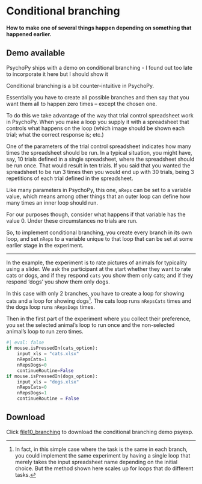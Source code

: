 # Conditional branching

**How to make one of several things happen depending on something that happened earlier.**

:::{.callout-note}
## Demo available
PsychoPy ships with a demo on conditional branching - I found out too late to incorporate it here but I should show it
:::

Conditional branching is a bit counter-intuitive in PsychoPy.

Essentially you have to create all possible branches and then say that you want them all to happen zero times -- except the chosen one.

To do this we take advantage of the way that trial control spreadsheet work in PsychoPy. When you make a loop you supply it with a spreadsheet that controls what happens on the loop (which image should be shown each trial; what the correct response is; etc.)

One of the parameters of the trial control spreadsheet indicates how many times the spreadsheet should be run. In a typical situation, you might have, say, 10 trials defined in a single spreadsheet, where the spreadsheet should be run once. That would result in ten trials. If you said that you wanted the spreadsheet to be run 3 times then you would end up with 30 trials, being 3 repetitions of each trial defined in the spreadsheet.

Like many parameters in PsychoPy, this one, `nReps` can be set to a variable value, which means among other things that an outer loop can define how many times an inner loop should run.

For our purposes though, consider what happens if that variable has the value $0$. Under these circumstances no trials are run.

So, to implement conditional branching, you create every branch in its own loop, and set `nReps` to a variable unique to that loop that can be set at some earlier stage in the experiment.

-----

In the example, the experiment is to rate pictures of animals for typicality using a slider. We ask the participant at the start whether they want to rate cats or dogs, and if they respond `cats` you show them only cats; and if they respond 'dogs' you show them only dogs.

In this case with only 2 branches, you have to create a loop for showing cats and a loop for showing dogs^[In fact, in this simple case where the task is the same in each branch, you could implement the same experiment by having a single loop that merely takes the input spreadsheet name depending on the initial choice. But the method shown here scales up for loops that do different tasks.]. The cats loop runs `nRepsCats` times and the dogs loop runs `nRepsDogs` times.

Then in the first part of the experiment where you collect their preference, you set the selected animal's loop to run once and the non-selected animal's loop to run zero times.

```python
#| eval: false
if mouse.isPressedIn(cats_option):
    input_xls = "cats.xlsx"
    nRepsCats=1
    nRepsDogs=0
    continueRoutine=False
if mouse.isPressedIn(dogs_option):
    input_xls = "dogs.xlsx"
    nRepsCats=0
    nRepsDogs=1
    continueRoutine = False

```

:::{.callout-note}
## Download
Click [file10_branching](psy/file10_branching) to download the conditional branching demo psyexp.
:::



